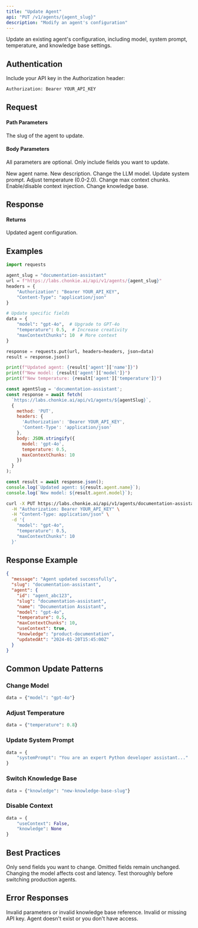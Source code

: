 ```yaml
---
title: "Update Agent"
api: "PUT /v1/agents/{agent_slug}"
description: "Modify an agent's configuration"
---
```


Update an existing agent's configuration, including model, system prompt, temperature, and knowledge base settings.

## Authentication

Include your API key in the Authorization header:

```bash
Authorization: Bearer YOUR_API_KEY
```

## Request

#### Path Parameters

<ParamField path="agent_slug" type="string" required>
  The slug of the agent to update.
</ParamField>

#### Body Parameters

All parameters are optional. Only include fields you want to update.

<ParamField path="name" type="string">
  New agent name.
</ParamField>

<ParamField path="description" type="string">
  New description.
</ParamField>

<ParamField path="model" type="string">
  Change the LLM model.
</ParamField>

<ParamField path="systemPrompt" type="string">
  Update system prompt.
</ParamField>

<ParamField path="temperature" type="float">
  Adjust temperature (0.0-2.0).
</ParamField>

<ParamField path="maxContextChunks" type="integer">
  Change max context chunks.
</ParamField>

<ParamField path="useContext" type="boolean">
  Enable/disable context injection.
</ParamField>

<ParamField path="knowledge" type="string">
  Change knowledge base.
</ParamField>

## Response

#### Returns

<ResponseField name="agent" type="object">
  Updated agent configuration.
</ResponseField>

## Examples

<CodeGroup>

```python Python
import requests

agent_slug = "documentation-assistant"
url = f"https://labs.chonkie.ai/api/v1/agents/{agent_slug}"
headers = {
    "Authorization": "Bearer YOUR_API_KEY",
    "Content-Type": "application/json"
}

# Update specific fields
data = {
    "model": "gpt-4o",  # Upgrade to GPT-4o
    "temperature": 0.5,  # Increase creativity
    "maxContextChunks": 10  # More context
}

response = requests.put(url, headers=headers, json=data)
result = response.json()

print(f"Updated agent: {result['agent']['name']}")
print(f"New model: {result['agent']['model']}")
print(f"New temperature: {result['agent']['temperature']}")
```

```javascript JavaScript
const agentSlug = 'documentation-assistant';
const response = await fetch(
  `https://labs.chonkie.ai/api/v1/agents/${agentSlug}`,
  {
    method: 'PUT',
    headers: {
      'Authorization': 'Bearer YOUR_API_KEY',
      'Content-Type': 'application/json'
    },
    body: JSON.stringify({
      model: 'gpt-4o',
      temperature: 0.5,
      maxContextChunks: 10
    })
  }
);

const result = await response.json();
console.log(`Updated agent: ${result.agent.name}`);
console.log(`New model: ${result.agent.model}`);
```

```bash cURL
curl -X PUT https://labs.chonkie.ai/api/v1/agents/documentation-assistant \
  -H "Authorization: Bearer YOUR_API_KEY" \
  -H "Content-Type: application/json" \
  -d '{
    "model": "gpt-4o",
    "temperature": 0.5,
    "maxContextChunks": 10
  }'
```

</CodeGroup>

## Response Example

```json
{
  "message": "Agent updated successfully",
  "slug": "documentation-assistant",
  "agent": {
    "id": "agent_abc123",
    "slug": "documentation-assistant",
    "name": "Documentation Assistant",
    "model": "gpt-4o",
    "temperature": 0.5,
    "maxContextChunks": 10,
    "useContext": true,
    "knowledge": "product-documentation",
    "updatedAt": "2024-01-20T15:45:00Z"
  }
}
```

## Common Update Patterns

### Change Model
```python
data = {"model": "gpt-4o"}
```

### Adjust Temperature
```python
data = {"temperature": 0.8}
```

### Update System Prompt
```python
data = {
    "systemPrompt": "You are an expert Python developer assistant..."
}
```

### Switch Knowledge Base
```python
data = {"knowledge": "new-knowledge-base-slug"}
```

### Disable Context
```python
data = {
    "useContext": False,
    "knowledge": None
}
```

## Best Practices

<Tip>
  Only send fields you want to change. Omitted fields remain unchanged.
</Tip>

<Warning>
  Changing the model affects cost and latency. Test thoroughly before switching production agents.
</Warning>

## Error Responses

<ResponseField name="400 Bad Request">
  Invalid parameters or invalid knowledge base reference.
</ResponseField>

<ResponseField name="401 Unauthorized">
  Invalid or missing API key.
</ResponseField>

<ResponseField name="404 Not Found">
  Agent doesn't exist or you don't have access.
</ResponseField>
